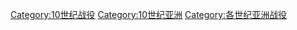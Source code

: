 [[Category:10世纪战役|Category:10世纪战役]]
[[Category:10世纪亚洲|Category:10世纪亚洲]]
[[Category:各世纪亚洲战役|Category:各世纪亚洲战役]]